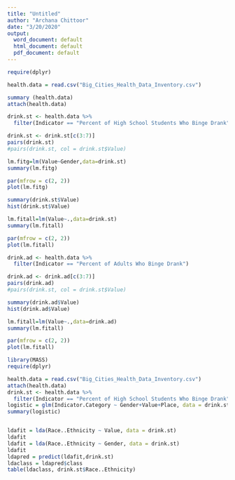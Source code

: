 ---
title: "Untitled"
author: "Archana Chittoor"
date: "3/20/2020"
output:
  word_document: default
  html_document: default
  pdf_document: default
---

```{r}
require(dplyr)

health.data = read.csv("Big_Cities_Health_Data_Inventory.csv")

summary (health.data)
attach(health.data)

drink.st <- health.data %>%
  filter(Indicator == "Percent of High School Students Who Binge Drank")

drink.st <- drink.st[c(3:7)]
pairs(drink.st)
#pairs(drink.st, col = drink.st$Value)

lm.fitg=lm(Value~Gender,data=drink.st) 
summary(lm.fitg)

par(mfrow = c(2, 2))
plot(lm.fitg)

summary(drink.st$Value)
hist(drink.st$Value)

lm.fitall=lm(Value~.,data=drink.st) 
summary(lm.fitall)

par(mfrow = c(2, 2))
plot(lm.fitall)

drink.ad <- health.data %>%
  filter(Indicator == "Percent of Adults Who Binge Drank")

drink.ad <- drink.ad[c(3:7)]
pairs(drink.ad)
#pairs(drink.st, col = drink.st$Value)

summary(drink.ad$Value)
hist(drink.ad$Value)

lm.fitall=lm(Value~.,data=drink.ad) 
summary(lm.fitall)

par(mfrow = c(2, 2))
plot(lm.fitall)

```
```{r}
library(MASS)
require(dplyr)

health.data = read.csv("Big_Cities_Health_Data_Inventory.csv")
attach(health.data)
drink.st <- health.data %>%
  filter(Indicator == "Percent of High School Students Who Binge Drank")
logistic = glm(Indicator.Category ~ Gender+Value+Place, data = drink.st,family = "binomial")
summary(logistic)


ldafit = lda(Race..Ethnicity ~ Value, data = drink.st)
ldafit
ldafit = lda(Race..Ethnicity ~ Gender, data = drink.st)
ldafit
ldapred = predict(ldafit,drink.st)
ldaclass = ldapred$class
table(ldaclass, drink.st$Race..Ethnicity)
```

